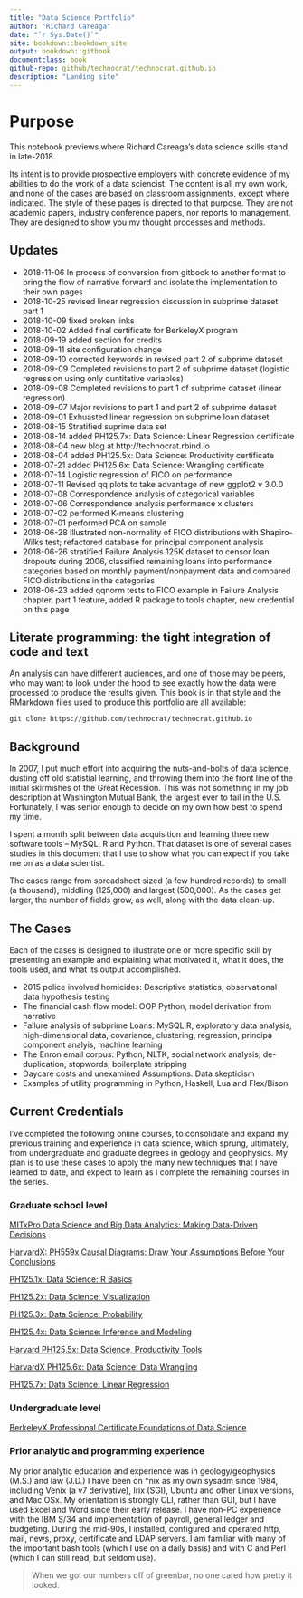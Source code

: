 ```yaml
--- 
title: "Data Science Portfolio"
author: "Richard Careaga"
date: "`r Sys.Date()`"
site: bookdown::bookdown_site
output: bookdown::gitbook
documentclass: book
github-repo: github/technocrat/technocrat.github.io
description: "Landing site"
---
```

# Purpose  {#preface}

This notebook previews where Richard Careaga's data science skills stand in late-2018. 

Its intent is to provide prospective employers with concrete evidence of my abilities to do the work of a data sciencist. The content is all my own work, and none of the cases are based on classroom assignments, except where indicated. The style of these pages is directed to that purpose. They are not academic papers, industry conference papers, nor reports to management. They are designed to show you my thought processes and methods.

## Updates

* 2018-11-06 In process of conversion from gitbook to another format to bring the flow of narrative forward and isolate the implementation to their own pages
* 2018-10-25 revised linear regression discussion in subprime dataset part 1
* 2018-10-09 fixed broken links
* 2018-10-02 Added final certificate for BerkeleyX program
* 2018-09-19 added section for credits
* 2018-09-11 site configuration change
* 2018-09-10 corrected keywords in revised part 2 of subprime dataset
* 2018-09-09 Completed revisions to part 2 of subprime dataset (logistic regression using only quntitative variables)
* 2018-09-08 Completed revisions to part 1 of subprime dataset (linear regression)
* 2018-09-07 Major revisions to part 1 and part 2 of subprime dataset
* 2018-09-01 Exhuasted linear regression on subprime loan dataset
* 2018-08-15 Stratified suprime data set
* 2018-08-14 added PH125.7x: Data Science: Linear Regression certificate
* 2018-08-04 new blog at http://technocrat.rbind.io
* 2018-08-04 added PH125.5x: Data Science: Productivity certificate
* 2018-07-21 added PH125.6x: Data Science: Wrangling certificate
* 2018-07-14 Logistic regression of FICO on performance
* 2018-07-11 Revised qq plots to take advantage of new ggplot2 v 3.0.0 
* 2018-07-08 Correspondence analysis of categorical variables
* 2018-07-06 Correspondence analysis performance x clusters
* 2018-07-02 performed K-means clustering
* 2018-07-01 performed PCA on sample
* 2018-06-28 illustrated non-normality of FICO distributions with Shapiro-Wilks test; refactored database for principal component analysis
* 2018-06-26 stratified Failure Analysis 125K dataset to censor loan dropouts during 2006, classified remaining loans into performance categories based on monthly payment/nonpayment data and compared FICO distributions in the categories
* 2018-06-23 added qqnorm tests to FICO example in Failure Analysis chapter, part 1
  feature, added R package to tools chapter, new credential on this page


## Literate programming: the tight integration of code and text

An analysis can have different audiences, and one of those may be peers, who may want to look under the hood to see exactly how the data were processed to produce the results given. This book is in that style and the RMarkdown files used to produce this portfolio are all available: 

    git clone https://github.com/technocrat/technocrat.github.io

## Background

In 2007, I put much effort into acquiring the nuts-and-bolts of data science, dusting off old statistial learning, and throwing them into the front line of the initial skirmishes of the Great Recession. This was not something in my job description at Washington Mutual Bank, the largest ever to fail in the U.S. Fortunately, I was senior enough to decide on my own how best to spend my time. 

I spent a month split between data acquisition and learning three new software tools -- MySQL, R and Python. That dataset is one of several cases studies in this document that I use to show what you can expect if you take me on as a data scientist.

The cases range from spreadsheet sized (a few hundred records) to small (a thousand), middling (125,000) and largest (500,000). As the cases get larger, the number of fields grow, as well, along with the data clean-up.

## The Cases

Each of the cases is designed to illustrate one or more specific skill by presenting an example and explaining what motivated it, what it does, the tools used, and what its output accomplished.

* 2015 police involved homicides: Descriptive statistics, observational data hypothesis testing
* The financial cash flow model: OOP Python, model derivation from narrative
* Failure analysis of subprime Loans: MySQL,R, exploratory data analysis, high-dimensional data, covariance, clustering, regression, principa component analyis, machine learning
* The Enron email corpus: Python, NLTK, social network analysis, de-duplication, stopwords, boilerplate stripping
* Daycare costs and unexamined Assumptions: Data skepticism
* Examples of utility programming in Python, Haskell, Lua and Flex/Bison

## Current Credentials

I've completed the following online courses, to consolidate and expand my previous training and experience in data science, which sprung, ultimately, from undergraduate and graduate degrees in geology and geophysics. My plan is to use these cases to apply the many new techniques that I have learned to date, and expect to learn as I complete the remaining courses in the series.

### Graduate school level

[MITxPro Data Science and Big Data Analytics: Making Data-Driven Decisions](https://mitxpro.mit.edu/certificates/33bd4f594691496d80096527f70cb1e0)

[HarvardX: PH559x Causal Diagrams: Draw Your Assumptions Before Your Conclusions](https://courses.edx.org/certificates/95c739300bd04af6ad1edf8ef8de0a75)

[PH125.1x: Data Science: R Basics](https://courses.edx.org/certificates/7bc00c8dcd3648529116e40236c21bf5)

[PH125.2x: Data Science: Visualization](https://courses.edx.org/certificates/f007769d489143d99000f4a1191cc735)

[PH125.3x: Data Science: Probability](https://courses.edx.org/certificates/b937c23b84184d82892a02e6ff09c63a)

[PH125.4x: Data Science: Inference and Modeling](https://courses.edx.org/certificates/d3253166fb40436597b0dcae0b97e3c4)

[Harvard PH125.5x: Data Science, Productivity Tools](https://courses.edx.org/certificates/09ed2d671d0a43f5bd971f3ee2790b73)

[HarvardX PH125.6x: Data Science: Data Wrangling](https://courses.edx.org/certificates/71941bd7789645018f46c182d544ae9f)

[PH125.7x: Data Science: Linear Regression](https://courses.edx.org/certificates/71941bd7789645018f46c182d544ae9f)
 
### Undergraduate level

[BerkeleyX Professional Certificate Foundations of Data Science](https://credentials.edx.org/records/programs/shared/dffcc007adf14f019a516cc3147d07a2/)
 
### Prior analytic and programming experience

My prior analytic education and experience was in geology/geophysics (M.S.) and law (J.D.) I have been on *nix as my own sysadm since 1984, including Venix (a v7 derivative), Irix (SGI), Ubuntu and other Linux versions, and Mac OSx. My orientation is strongly CLI, rather than GUI, but I have used Excel and Word since their early release. I have non-PC experience with the IBM S/34 and implementation of payroll, general ledger and budgeting. During the mid-90s, I installed, configured and operated http, mail, news, proxy, certificate and LDAP servers. I am familiar with many of the important bash tools (which I use on a daily basis) and with C and Perl (which I can still read, but seldom use).

> When we got our numbers off of greenbar, no one cared how pretty it looked. 


